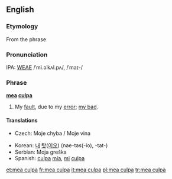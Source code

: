 {{wikipedia|Mea Culpa}}
==English==

===Etymology===
From the {{L.}} phrase

===Pronunciation===
IPA: [[WEAE]] /ˈmi.əˈkʌl.pʌ/, /ˈmaɪ-/

===Phrase===
'''[[mea]] [[culpa]]'''

# My [[fault]], due to my [[error]]; [[my bad]].

====Translations====
{{trans-top|My fault, due to my error}}
* Czech: Moje chyba / Moje vina
{{trans-mid}}
* Korean: [[내]] [[탓]]([[이오]]) (nae-tas(-io), -tat-)
* Serbian: Moja greška
* Spanish: [[culpa]] [[mía]], [[mi]] [[culpa]]
{{trans-bottom}}

[[et:mea culpa]]
[[fr:mea culpa]]
[[it:mea culpa]]
[[pl:mea culpa]]
[[tr:mea culpa]]